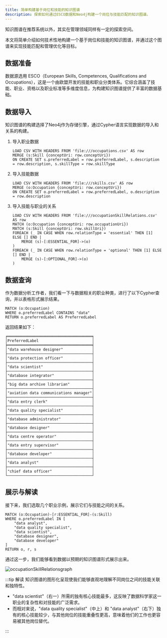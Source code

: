 ```yaml
---
title: 简单构建基于岗位和技能的知识图谱
description: 探索如何通过ESCO数据和Neo4j构建一个岗位与技能匹配的知识图谱。
---
```



知识图谱在推荐系统以外，其实在管理领域同样有一定的探索空间。

本文将简单介绍如何技术性地构建一个基于岗位和技能的知识图谱，并通过这个图谱来实现技能匹配和管理优化等目标。

## 数据准备

数据源选用 ESCO（European Skills, Competences, Qualifications and Occupations），这是一个由欧盟开发的技能和职业分类体系。它综合涵盖了技能、职业、资格以及职业标准等多维度信息，为构建知识图谱提供了丰富的数据基础。

## 数据导入

知识图谱的构建选择了Neo4j作为存储引擎，通过Cypher语言实现数据的导入和关系的构建。

1. 导入职业数据

    ```cypher
    LOAD CSV WITH HEADERS FROM 'file:///occupations.csv' AS row
    MERGE (s:Skill {conceptUri: row.conceptUri})
    ON CREATE SET s.preferredLabel = row.preferredLabel, s.description = row.description, s.skillType = row.skillType
    ```

2. 导入技能数据

    ```cypher
    LOAD CSV WITH HEADERS FROM 'file:///skills.csv' AS row
    MERGE (o:Occupation {conceptUri: row.conceptUri})
    ON CREATE SET o.preferredLabel = row.preferredLabel, o.description = row.description
    ```

3. 导入技能与职业的关系

    ```cypher
    LOAD CSV WITH HEADERS FROM 'file:///occupationSkillRelations.csv' AS row
    MATCH (o:Occupation {conceptUri: row.occupationUri})
    MATCH (s:Skill {conceptUri: row.skillUri})
    FOREACH (_ IN CASE WHEN row.relationType = 'essential' THEN [1] ELSE [] END |
        MERGE (s)-[:ESSENTIAL_FOR]->(o)
    )
    FOREACH (_ IN CASE WHEN row.relationType = 'optional' THEN [1] ELSE [] END |
        MERGE (s)-[:OPTIONAL_FOR]->(o)
    )
    ```

## 数据查询

作为数据分析工作者，我们看一下与数据相关的职业种类，进行了以下Cypher查询，并以表格形式展示结果。

```cypher
MATCH (o:Occupation)
WHERE o.preferredLabel CONTAINS "data"
RETURN o.preferredLabel AS PreferredLabel
```

返回结果如下：

```text
╒══════════════════════════════════════╕
│PreferredLabel                        │
╞══════════════════════════════════════╡
│"data warehouse designer"             │
├──────────────────────────────────────┤
│"data protection officer"             │
├──────────────────────────────────────┤
│"data scientist"                      │
├──────────────────────────────────────┤
│"database integrator"                 │
├──────────────────────────────────────┤
│"big data archive librarian"          │
├──────────────────────────────────────┤
│"aviation data communications manager"│
├──────────────────────────────────────┤
│"data entry clerk"                    │
├──────────────────────────────────────┤
│"data quality specialist"             │
├──────────────────────────────────────┤
│"database administrator"              │
├──────────────────────────────────────┤
│"database designer"                   │
├──────────────────────────────────────┤
│"data centre operator"                │
├──────────────────────────────────────┤
│"data entry supervisor"               │
├──────────────────────────────────────┤
│"database developer"                  │
├──────────────────────────────────────┤
│"data analyst"                        │
├──────────────────────────────────────┤
│"chief data officer"                  │
└──────────────────────────────────────┘
```

## 展示与解读

接下来，我们选取几个职业示例，展示它们与技能之间的关系。

```cypher
MATCH (o:Occupation)-[r:ESSENTIAL_FOR]-(s:Skill)
WHERE o.preferredLabel IN [
    "data analyst",
    "data quality specialist",
    "data scientist",
    "database designer",
    "database developer"
]
RETURN o, r, s
```

通过这一步，我们能够看到数据以预期的知识图谱形式展示出来。

![occupationSkillRelationsgraph](/llm-assets/occupationSkillRelationsgraph.svg)

:::tip 解读
知识图谱的图形化呈现使我们能够直观地理解不同岗位之间的技能关联和独特性。
- "data scientist"（右一）所需的独有核心技能最多，这反映了数据科学家这一职业的复杂性和对技能的广泛需求。
- 而相对来说，"data quality specialist"（中上）和 "data analyst"（右下）独有的核心技能较少，与其他岗位的技能重叠性更高，意味着他们的工作也更容易被其他岗位替代。

:::